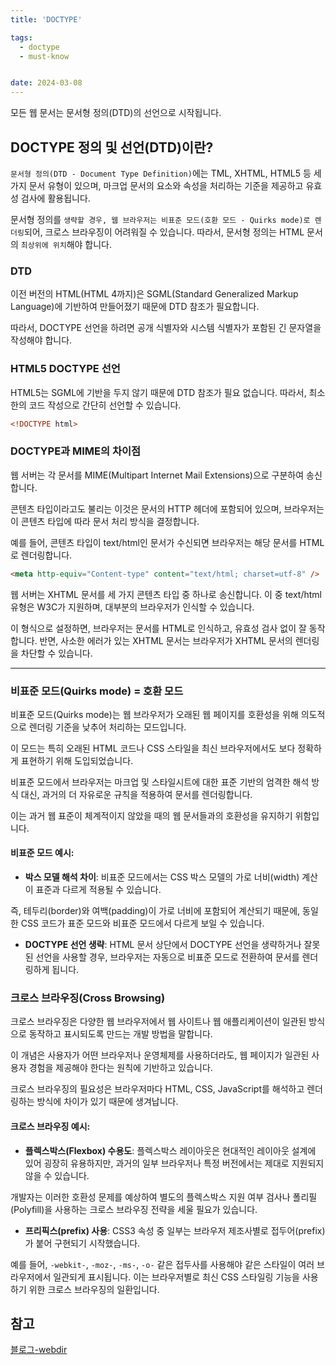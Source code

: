 ```yaml
---
title: 'DOCTYPE'

tags:
  - doctype
  - must-know


date: 2024-03-08
---
```


모든 웹 문서는 문서형 정의(DTD)의 선언으로 시작됩니다.

## DOCTYPE 정의 및 선언(DTD)이란?

`문서형 정의(DTD - Document Type Definition)`에는 TML, XHTML, HTML5 등 세 가지 문서 유형이 있으며, 
마크업 문서의 요소와 속성을 처리하는 기준을 제공하고 유효성 검사에 활용됩니다. 

문서형 정의를 `생략할 경우, 웹 브라우저는 비표준 모드(호환 모드 - Quirks mode)로 렌더링`되어, 크로스 브라우징이 어려워질 수 있습니다. 
따라서, 문서형 정의는 HTML 문서의 `최상위에 위치`해야 합니다.

### DTD

이전 버전의 HTML(HTML 4까지)은 SGML(Standard Generalized Markup Language)에 기반하여 만들어졌기 때문에 DTD 참조가 필요합니다. 

따라서, DOCTYPE 선언을 하려면 공개 식별자와 시스템 식별자가 포함된 긴 문자열을 작성해야 합니다. 

### HTML5 DOCTYPE 선언

HTML5는 SGML에 기반을 두지 않기 때문에 DTD 참조가 필요 없습니다. 따라서, 최소한의 코드 작성으로 간단히 선언할 수 있습니다.

```html:index.html
<!DOCTYPE html>
```

### DOCTYPE과 MIME의 차이점

웹 서버는 각 문서를 MIME(Multipart Internet Mail Extensions)으로 구분하여 송신합니다. 

콘텐츠 타입이라고도 불리는 이것은 문서의 HTTP 헤더에 포함되어 있으며, 브라우저는 이 콘텐츠 타입에 따라 문서 처리 방식을 결정합니다. 

예를 들어, 콘텐츠 타입이 text/html인 문서가 수신되면 브라우저는 해당 문서를 HTML로 렌더링합니다.

```html
<meta http-equiv="Content-type" content="text/html; charset=utf-8" />
```

웹 서버는 XHTML 문서를 세 가지 콘텐츠 타입 중 하나로 송신합니다. 
이 중 text/html 유형은 W3C가 지원하며, 대부분의 브라우저가 인식할 수 있습니다. 

이 형식으로 설정하면, 브라우저는 문서를 HTML로 인식하고, 유효성 검사 없이 잘 동작합니다. 
반면, 사소한 에러가 있는 XHTML 문서는 브라우저가 XHTML 문서의 렌더링을 차단할 수 있습니다.

---

### 비표준 모드(Quirks mode) = 호환 모드

비표준 모드(Quirks mode)는 웹 브라우저가 오래된 웹 페이지를 호환성을 위해 의도적으로 렌더링 기준을 낮추어 처리하는 모드입니다. 

이 모드는 특히 오래된 HTML 코드나 CSS 스타일을 최신 브라우저에서도 보다 정확하게 표현하기 위해 도입되었습니다. 

비표준 모드에서 브라우저는 마크업 및 스타일시트에 대한 표준 기반의 엄격한 해석 방식 대신, 과거의 더 자유로운 규칙을 적용하여 문서를 렌더링합니다.

이는 과거 웹 표준이 체계적이지 않았을 때의 웹 문서들과의 호환성을 유지하기 위함입니다.

#### 비표준 모드 예시:
- **박스 모델 해석 차이**: 비표준 모드에서는 CSS 박스 모델의 가로 너비(width) 계산이 표준과 다르게 적용될 수 있습니다. 

즉, 테두리(border)와 여백(padding)이 가로 너비에 포함되어 계산되기 때문에, 동일한 CSS 코드가 표준 모드와 비표준 모드에서 다르게 보일 수 있습니다.

- **DOCTYPE 선언 생략**: HTML 문서 상단에서 DOCTYPE 선언을 생략하거나 잘못된 선언을 사용할 경우, 브라우저는 자동으로 비표준 모드로 전환하여 문서를 렌더링하게 됩니다.

### 크로스 브라우징(Cross Browsing)

크로스 브라우징은 다양한 웹 브라우저에서 웹 사이트나 웹 애플리케이션이 일관된 방식으로 동작하고 표시되도록 만드는 개발 방법을 말합니다. 

이 개념은 사용자가 어떤 브라우저나 운영체제를 사용하더라도, 웹 페이지가 일관된 사용자 경험을 제공해야 한다는 원칙에 기반하고 있습니다. 

크로스 브라우징의 필요성은 브라우저마다 HTML, CSS, JavaScript를 해석하고 렌더링하는 방식에 차이가 있기 때문에 생겨납니다.

#### 크로스 브라우징 예시:
- **플렉스박스(Flexbox) 수용도**: 플렉스박스 레이아웃은 현대적인 레이아웃 설계에 있어 굉장히 유용하지만, 과거의 일부 브라우저나 특정 버전에서는 제대로 지원되지 않을 수 있습니다. 

개발자는 이러한 호환성 문제를 예상하여 별도의 플렉스박스 지원 여부 검사나 폴리필(Polyfill)을 사용하는 크로스 브라우징 전략을 세울 필요가 있습니다.

- **프리픽스(prefix) 사용**: CSS3 속성 중 일부는 브라우저 제조사별로 접두어(prefix)가 붙어 구현되기 시작했습니다. 

예를 들어, `-webkit-`, `-moz-`, `-ms-`, `-o-` 같은 접두사를 사용해야 같은 스타일이 여러 브라우저에서 일관되게 표시됩니다. 
이는 브라우저별로 최신 CSS 스타일링 기능을 사용하기 위한 크로스 브라우징의 일환입니다.

## 참고

[블로그-webdir](https://webdir.tistory.com/40 '블로그')

